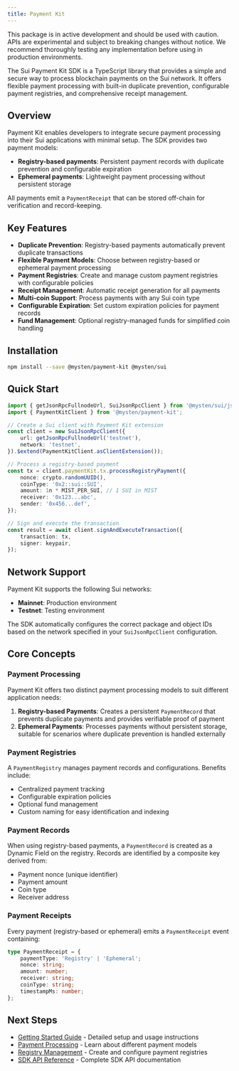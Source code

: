 ```yaml
---
title: Payment Kit
---
```


<Callout type="info">
	This package is in active development and should be used with caution. APIs are experimental and
	subject to breaking changes without notice. We recommend thoroughly testing any implementation
	before using in production environments.
</Callout>

The Sui Payment Kit SDK is a TypeScript library that provides a simple and secure way to process
blockchain payments on the Sui network. It offers flexible payment processing with built-in
duplicate prevention, configurable payment registries, and comprehensive receipt management.

## Overview

Payment Kit enables developers to integrate secure payment processing into their Sui applications
with minimal setup. The SDK provides two payment models:

- **Registry-based payments**: Persistent payment records with duplicate prevention and configurable
  expiration
- **Ephemeral payments**: Lightweight payment processing without persistent storage

All payments emit a `PaymentReceipt` that can be stored off-chain for verification and
record-keeping.

## Key Features

- **Duplicate Prevention**: Registry-based payments automatically prevent duplicate transactions
- **Flexible Payment Models**: Choose between registry-based or ephemeral payment processing
- **Payment Registries**: Create and manage custom payment registries with configurable policies
- **Receipt Management**: Automatic receipt generation for all payments
- **Multi-coin Support**: Process payments with any Sui coin type
- **Configurable Expiration**: Set custom expiration policies for payment records
- **Fund Management**: Optional registry-managed funds for simplified coin handling

## Installation

```bash npm2yarn
npm install --save @mysten/payment-kit @mysten/sui
```

## Quick Start

```ts
import { getJsonRpcFullnodeUrl, SuiJsonRpcClient } from '@mysten/sui/jsonRpc';
import { PaymentKitClient } from '@mysten/payment-kit';

// Create a Sui client with Payment Kit extension
const client = new SuiJsonRpcClient({
	url: getJsonRpcFullnodeUrl('testnet'),
	network: 'testnet',
}).$extend(PaymentKitClient.asClientExtension());

// Process a registry-based payment
const tx = client.paymentKit.tx.processRegistryPayment({
	nonce: crypto.randomUUID(),
	coinType: '0x2::sui::SUI',
	amount: 1n * MIST_PER_SUI, // 1 SUI in MIST
	receiver: '0x123...abc',
	sender: '0x456...def',
});

// Sign and execute the transaction
const result = await client.signAndExecuteTransaction({
	transaction: tx,
	signer: keypair,
});
```

## Network Support

Payment Kit supports the following Sui networks:

- **Mainnet**: Production environment
- **Testnet**: Testing environment

The SDK automatically configures the correct package and object IDs based on the network specified
in your `SuiJsonRpcClient` configuration.

## Core Concepts

### Payment Processing

Payment Kit offers two distinct payment processing models to suit different application needs:

1. **Registry-based Payments**: Creates a persistent `PaymentRecord` that prevents duplicate
   payments and provides verifiable proof of payment
2. **Ephemeral Payments**: Processes payments without persistent storage, suitable for scenarios
   where duplicate prevention is handled externally

### Payment Registries

A `PaymentRegistry` manages payment records and configurations. Benefits include:

- Centralized payment tracking
- Configurable expiration policies
- Optional fund management
- Custom naming for easy identification and indexing

### Payment Records

When using registry-based payments, a `PaymentRecord` is created as a Dynamic Field on the registry.
Records are identified by a composite key derived from:

- Payment nonce (unique identifier)
- Payment amount
- Coin type
- Receiver address

### Payment Receipts

Every payment (registry-based or ephemeral) emits a `PaymentReceipt` event containing:

```ts
type PaymentReceipt = {
	paymentType: 'Registry' | 'Ephemeral';
	nonce: string;
	amount: number;
	receiver: string;
	coinType: string;
	timestampMs: number;
};
```

## Next Steps

- [Getting Started Guide](./getting-started) - Detailed setup and usage instructions
- [Payment Processing](./payment-processing) - Learn about different payment models
- [Registry Management](./registry-management) - Create and configure payment registries
- [SDK API Reference](./payment-kit-sdk) - Complete SDK API documentation
